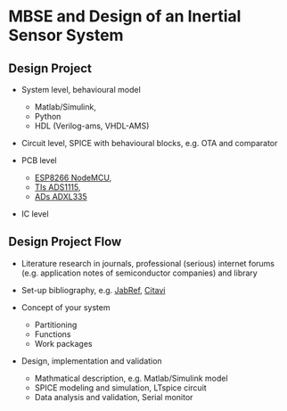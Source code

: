 # MBSE and Design of an Inertial Sensor System

## Design Project

* System level, behavioural model 
  * Matlab/Simulink, 
  * Python 
  * HDL (Verilog-ams, VHDL-AMS)

* Circuit level, SPICE with behavioural blocks, e.g. OTA and comparator

* PCB level
  * [ESP8266 NodeMCU](https://randomnerdtutorials.com/getting-started-with-esp8266-wifi-transceiver-review/),
  * [TIs ADS1115](https://www.ti.com/product/ADS1115), 
  * [ADs ADXL335](https://www.analog.com/en/products/adxl335.html)

* IC level

## Design Project Flow

* Literature research in journals, professional (serious) internet forums (e.g. application notes of semiconductor
  companies) and library 

* Set-up bibliography, e.g. [JabRef](http://www.jabref.org),
  [Citavi](https://www.suub.uni-bremen.de/literatur-verwalten/refworks/citavi/) 

* Concept of your system
  * Partitioning
  * Functions
  * Work packages

* Design, implementation and validation
  * Mathmatical description, e.g. Matlab/Simulink model
  * SPICE modeling and simulation, LTspice circuit
  * Data analysis and validation, Serial monitor
